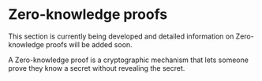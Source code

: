 
# Zero-knowledge proofs

<Callout title="Caution" type="warning">
  This section is currently being developed and detailed information on
  Zero-knowledge proofs will be added soon.
</Callout>

A Zero-knowledge proof is a cryptographic mechanism that lets someone prove they know a secret without revealing the secret.
